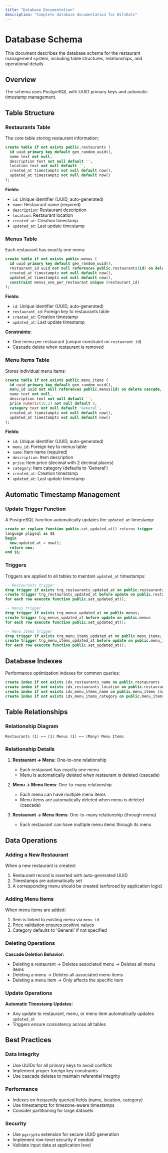 ```yaml
---
title: "Database Documentation"
description: "Complete database documentation for WitsEats"
---
```


# Database Schema

This document describes the database schema for the restaurant management system, including table structures, relationships, and operational details.

## Overview

The schema uses PostgreSQL with UUID primary keys and automatic timestamp management.

## Table Structure

### Restaurants Table

The core table storing restaurant information:

```sql
create table if not exists public.restaurants (
  id uuid primary key default gen_random_uuid(),
  name text not null,
  description text not null default '',
  location text not null default '',
  created_at timestamptz not null default now(),
  updated_at timestamptz not null default now()
);
```

**Fields:**
- `id`: Unique identifier (UUID, auto-generated)
- `name`: Restaurant name (required)
- `description`: Restaurant description
- `location`: Restaurant location
- `created_at`: Creation timestamp
- `updated_at`: Last update timestamp

### Menus Table

Each restaurant has exactly one menu:

```sql
create table if not exists public.menus (
  id uuid primary key default gen_random_uuid(),
  restaurant_id uuid not null references public.restaurants(id) on delete cascade,
  created_at timestamptz not null default now(),
  updated_at timestamptz not null default now(),
  constraint menus_one_per_restaurant unique (restaurant_id)
);
```

**Fields:**
- `id`: Unique identifier (UUID, auto-generated)
- `restaurant_id`: Foreign key to restaurants table
- `created_at`: Creation timestamp
- `updated_at`: Last update timestamp

**Constraints:**
- One menu per restaurant (unique constraint on `restaurant_id`)
- Cascade delete when restaurant is removed

### Menu Items Table

Stores individual menu items:

```sql
create table if not exists public.menu_items (
  id uuid primary key default gen_random_uuid(),
  menu_id uuid not null references public.menus(id) on delete cascade,
  name text not null,
  description text not null default '',
  price numeric(10,2) not null default 0,
  category text not null default 'General',
  created_at timestamptz not null default now(),
  updated_at timestamptz not null default now()
);
```

**Fields:**
- `id`: Unique identifier (UUID, auto-generated)
- `menu_id`: Foreign key to menus table
- `name`: Item name (required)
- `description`: Item description
- `price`: Item price (decimal with 2 decimal places)
- `category`: Item category (defaults to 'General')
- `created_at`: Creation timestamp
- `updated_at`: Last update timestamp

## Automatic Timestamp Management

### Update Trigger Function

A PostgreSQL function automatically updates the `updated_at` timestamp:

```sql
create or replace function public.set_updated_at() returns trigger
language plpgsql as $$
begin
  new.updated_at = now();
  return new;
end $$;
```

### Triggers

Triggers are applied to all tables to maintain `updated_at` timestamps:

```sql
-- Restaurants trigger
drop trigger if exists trg_restaurants_updated_at on public.restaurants;
create trigger trg_restaurants_updated_at before update on public.restaurants
for each row execute function public.set_updated_at();

-- Menus trigger
drop trigger if exists trg_menus_updated_at on public.menus;
create trigger trg_menus_updated_at before update on public.menus
for each row execute function public.set_updated_at();

-- Menu items trigger
drop trigger if exists trg_menu_items_updated_at on public.menu_items;
create trigger trg_menu_items_updated_at before update on public.menu_items
for each row execute function public.set_updated_at();
```

## Database Indexes

Performance optimization indexes for common queries:

```sql
create index if not exists idx_restaurants_name on public.restaurants (name);
create index if not exists idx_restaurants_location on public.restaurants (location);
create index if not exists idx_menu_items_name on public.menu_items (name);
create index if not exists idx_menu_items_category on public.menu_items (category);
```

## Table Relationships

### Relationship Diagram

```
Restaurants (1) ←→ (1) Menus (1) ←→ (Many) Menu Items
```

### Relationship Details

1. **Restaurant → Menu**: One-to-one relationship
   - Each restaurant has exactly one menu
   - Menu is automatically deleted when restaurant is deleted (cascade)

2. **Menu → Menu Items**: One-to-many relationship
   - Each menu can have multiple menu items
   - Menu items are automatically deleted when menu is deleted (cascade)

3. **Restaurant → Menu Items**: One-to-many relationship (through menu)
   - Each restaurant can have multiple menu items through its menu

## Data Operations

### Adding a New Restaurant

When a new restaurant is created:
1. Restaurant record is inserted with auto-generated UUID
2. Timestamps are automatically set
3. A corresponding menu should be created (enforced by application logic)

### Adding Menu Items

When menu items are added:
1. Item is linked to existing menu via `menu_id`
2. Price validation ensures positive values
3. Category defaults to 'General' if not specified

### Deleting Operations

**Cascade Deletion Behavior:**
- Deleting a restaurant → Deletes associated menu → Deletes all menu items
- Deleting a menu → Deletes all associated menu items
- Deleting a menu item → Only affects the specific item

### Update Operations

**Automatic Timestamp Updates:**
- Any update to restaurant, menu, or menu item automatically updates `updated_at`
- Triggers ensure consistency across all tables

## Best Practices

### Data Integrity
- Use UUIDs for all primary keys to avoid conflicts
- Implement proper foreign key constraints
- Use cascade deletes to maintain referential integrity

### Performance
- Indexes on frequently queried fields (name, location, category)
- Use timestamptz for timezone-aware timestamps
- Consider partitioning for large datasets

### Security
- Use `pgcrypto` extension for secure UUID generation
- Implement row-level security if needed
- Validate input data at application level